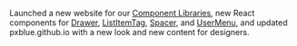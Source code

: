 Launched a new website for our [Component Libraries](https://pxblue-components.github.io), new React components for [Drawer](https://brightlayer-ui-components.github.io/react/components/drawer), [ListItemTag](https://brightlayer-ui-components.github.io/react/components/list-item-tag), [Spacer](https://brightlayer-ui-components.github.io/react/components/spacer), and
[UserMenu](https://brightlayer-ui-components.github.io/react/components/user-menu), and updated pxblue.github.io with a new look and new content for designers.
